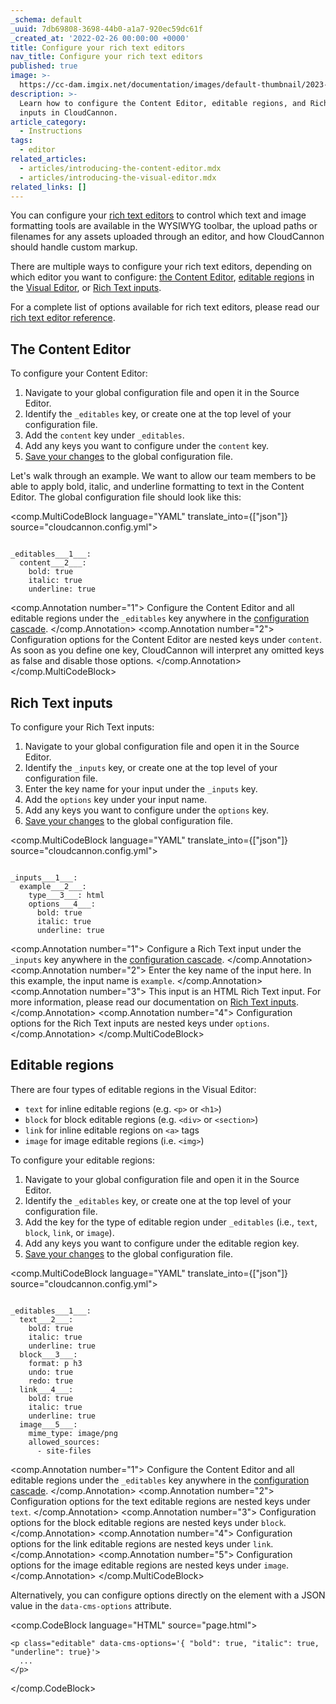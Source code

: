 ```yaml
---
_schema: default
_uuid: 7db69808-3698-44b0-a1a7-920ec59dc61f
_created_at: '2022-02-26 00:00:00 +0000'
title: Configure your rich text editors
nav_title: Configure your rich text editors
published: true
image: >-
  https://cc-dam.imgix.net/documentation/images/default-thumbnail/2023-Q4/CloudCannon-Documentation-Thumbnail.png
description: >-
  Learn how to configure the Content Editor, editable regions, and Rich Text
  inputs in CloudCannon.
article_category:
  - Instructions
tags:
  - editor
related_articles:
  - articles/introducing-the-content-editor.mdx
  - articles/introducing-the-visual-editor.mdx
related_links: []
---
```

You can configure your [rich text editors](/documentation/articles/what-are-rich-text-editors/) to control which text and image formatting tools are available in the WYSIWYG toolbar, the upload paths or filenames for any assets uploaded through an editor, and how CloudCannon should handle custom markup.

There are multiple ways to configure your rich text editors, depending on which editor you want to configure: [the Content Editor](/documentation/articles/the-content-editor/), [editable regions](/documentation/articles/define-editable-regions-in-your-html/) in the [Visual Editor](/documentation/articles/the-visual-editor/), or [Rich Text inputs](/documentation/articles/rich-text-inputs/).

For a complete list of options available for rich text editors, please read our [rich text editor reference](/documentation/articles/rich-text-editor-reference/).

## The Content Editor

To configure your Content Editor:

1. Navigate to your global configuration file and open it in the Source Editor.
2. Identify the `_editables` key, or create one at the top level of your configuration file.
3. Add the `content` key under `_editables`.
4. Add any keys you want to configure under the `content` key.
5. [Save your changes](/documentation/articles/save-your-changes/) to the global configuration file.

Let's walk through an example. We want to allow our team members to be able to apply bold, italic, and underline formatting to text in the Content Editor. The global configuration file should look like this:

<comp.MultiCodeBlock language="YAML" translate_into={["json"]} source="cloudcannon.config.yml">
```

_editables___1___:
  content___2___:
    bold: true
    italic: true
    underline: true

```
<comp.Annotation number="1">
  Configure the Content Editor and all editable regions under the `_editables` key anywhere in the [configuration cascade](/documentation/articles/using-the-configuration-cascade/).
</comp.Annotation>
<comp.Annotation number="2">
  Configuration options for the Content Editor are nested keys under `content`. As soon as you define one key, CloudCannon will interpret any omitted keys as false and disable those options.
</comp.Annotation>
</comp.MultiCodeBlock>

## Rich Text inputs

To configure your Rich Text inputs:

1. Navigate to your global configuration file and open it in the Source Editor.
2. Identify the `_inputs` key, or create one at the top level of your configuration file.
3. Enter the key name for your input under the `_inputs` key.
4. Add the `options` key under your input name.
5. Add any keys you want to configure under the `options` key.
6. [Save your changes](/documentation/articles/save-your-changes/) to the global configuration file.

<comp.MultiCodeBlock language="YAML" translate_into={["json"]} source="cloudcannon.config.yml">
```

_inputs___1___:
  example___2___:
    type___3___: html
    options___4___:
      bold: true
      italic: true
      underline: true

```
<comp.Annotation number="1">
  Configure a Rich Text input under the `_inputs` key anywhere in the [configuration cascade](/documentation/articles/using-the-configuration-cascade/).
</comp.Annotation>
<comp.Annotation number="2">
  Enter the key name of the input here. In this example, the input name is `example`.
</comp.Annotation>
<comp.Annotation number="3">
  This input is an HTML Rich Text input. For more information, please read our documentation on [Rich Text inputs](/documentation/articles/rich-text-inputs/).
</comp.Annotation>
<comp.Annotation number="4">
  Configuration options for the Rich Text inputs are nested keys under `options`.
</comp.Annotation>
</comp.MultiCodeBlock>

## Editable regions

There are four types of editable regions in the Visual Editor:

* `text` for inline editable regions (e.g. `<p>` or `<h1>`)
* `block` for block editable regions (e.g. `<div>` or `<section>`)
* `link` for inline editable regions on `<a>` tags
* `image` for image editable regions (i.e. `<img>`)

To configure your editable regions:

1. Navigate to your global configuration file and open it in the Source Editor.
2. Identify the `_editables` key, or create one at the top level of your configuration file.
3. Add the key for the type of editable region under `_editables` (i.e., `text`, `block`, `link`, or `image`).
4. Add any keys you want to configure under the editable region key.
5. [Save your changes](/documentation/articles/save-your-changes/) to the global configuration file.

<comp.MultiCodeBlock language="YAML" translate_into={["json"]} source="cloudcannon.config.yml">
```

_editables___1___:
  text___2___:
    bold: true
    italic: true
    underline: true
  block___3___:
    format: p h3
    undo: true
    redo: true
  link___4___:
    bold: true
    italic: true
    underline: true
  image___5___:
    mime_type: image/png
    allowed_sources:
      - site-files

```
<comp.Annotation number="1">
  Configure the Content Editor and all editable regions under the `_editables` key anywhere in the [configuration cascade](/documentation/articles/using-the-configuration-cascade/).
</comp.Annotation>
<comp.Annotation number="2">
  Configuration options for the text editable regions are nested keys under `text`.
</comp.Annotation>
<comp.Annotation number="3">
  Configuration options for the block editable regions are nested keys under `block`.
</comp.Annotation>
<comp.Annotation number="4">
  Configuration options for the link editable regions are nested keys under `link`.
</comp.Annotation>
<comp.Annotation number="5">
  Configuration options for the image editable regions are nested keys under `image`.
</comp.Annotation>
</comp.MultiCodeBlock>

Alternatively, you can configure options directly on the element with a JSON value in the `data-cms-options` attribute.

<comp.CodeBlock language="HTML" source="page.html">
```
<p class="editable" data-cms-options='{ "bold": true, "italic": true, "underline": true}'>
  ...
</p>
```
</comp.CodeBlock>